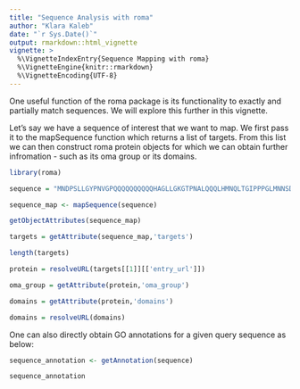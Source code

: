 ```yaml
---
title: "Sequence Analysis with roma"
author: "Klara Kaleb"
date: "`r Sys.Date()`"
output: rmarkdown::html_vignette
vignette: >
  %\VignetteIndexEntry{Sequence Mapping with roma}
  %\VignetteEngine{knitr::rmarkdown}
  %\VignetteEncoding{UTF-8}
---
```


One useful function of the roma package is its functionality to exactly and partially match sequences. We will explore this further in this vignette. 

Let's say we have a sequence of interest that we want to map. We first pass it to the mapSequence function which returns a list of targets. From this list we can then construct roma protein objects for which we can obtain further infromation - such as its oma group or its domains. 

```r
library(roma)

sequence = "MNDPSLLGYPNVGPQQQQQQQQQQHAGLLGKGTPNALQQQLHMNQLTGIPPPGLMNNSDVHTSSNNNSRQLLDQLANGNANMLNMNMDNNNNNNNNNNNNNNNGGGSGVMMNASTAAVNSIGMVPTVGTPVNINVNASNPLLHPHLDDPSLLNNPIWKLQLHLAAVSAQSLGQPNIYARQNAMKKYLATQQAQQAQQQAQQQAQQQVPGPFGPGPQAAPPALQPTDFQQSHIAEASKSLVDCTKQALMEMADTLTDSKTAKKQQPTGDSTPSGTATNSAVSTPLTPKIELFANGKDEANQALLQHKKLSQYSIDEDDDIENRMVMPKDSKYDDQLWHALDLSNLQIFNISANIFKYDFLTRLYLNGNSLTELPAEIKNLSNLRVLDLSHNRLTSLPAELGSCFQLKYFYFFDNMVTTLPWEFGNLCNLQFLGVEGNPLEKQFLKILTEKSVTGLIFYLRDNRPEIPLPHER"

sequence_map <- mapSequence(sequence)

getObjectAttributes(sequence_map)

targets = getAttribute(sequence_map,'targets')

length(targets) 

protein = resolveURL(targets[[1]][['entry_url']])

oma_group = getAttribute(protein,'oma_group')

domains = getAttribute(protein,'domains')

domains = resolveURL(domains)


```

One can also directly obtain GO annotations for a given query sequence as below:

```r

sequence_annotation <- getAnnotation(sequence)

sequence_annotation 

```


